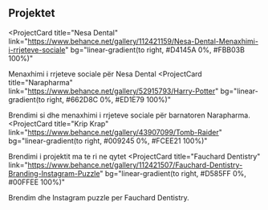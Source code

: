 ## Projektet
<ProjectCard
  title="Nesa Dental"
  link="https://www.behance.net/gallery/112421159/Nesa-Dental-Menaxhimi-i-rrjeteve-sociale"
  bg="linear-gradient(to right, #D4145A 0%, #FBB03B 100%)"
>
  Menaxhimi i rrjeteve sociale për Nesa Dental
</ProjectCard>
<ProjectCard
  title="Narapharma"
  link="https://www.behance.net/gallery/52915793/Harry-Potter"
  bg="linear-gradient(to right, #662D8C 0%, #ED1E79 100%)"
>
  Brendimi si dhe menaxhimi i rrjeteve sociale për barnatoren Narapharma.
</ProjectCard>
<ProjectCard
  title="Krip Krap"
  link="https://www.behance.net/gallery/43907099/Tomb-Raider"
  bg="linear-gradient(to right, #009245 0%, #FCEE21 100%)"
>
  Brendimi i projektit ma te ri ne qytet
</ProjectCard>
<ProjectCard
  title="Fauchard Dentistry"
  link="https://www.behance.net/gallery/112421507/Fauchard-Dentistry-Branding-Instagram-Puzzle"
  bg="linear-gradient(to right, #D585FF 0%, #00FFEE 100%)"
>
  Brendim dhe Instagram puzzle per Fauchard Dentistry.
</ProjectCard>
